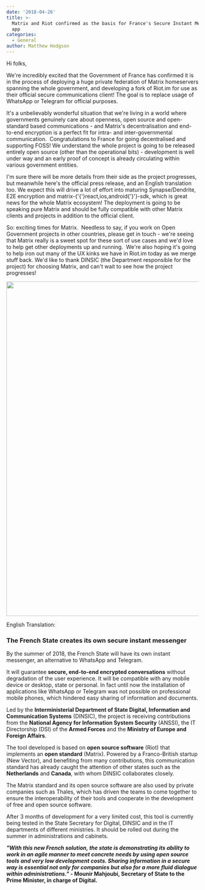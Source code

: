 ```yaml
---
date: '2018-04-26'
title: >-
  Matrix and Riot confirmed as the basis for France's Secure Instant Messenger
  app
categories:
  - General
author: Matthew Hodgson
---
```


Hi folks,

<span style="font-weight: 400;">We're incredibly excited that the Government of France has confirmed it is in the process of deploying a huge private federation of Matrix homeservers spanning the whole government, and developing a fork of Riot.im for use as their official secure communications client! The goal is to replace usage of WhatsApp or Telegram for official purposes.</span>

<span style="font-weight: 400;">It's a unbelievably wonderful situation that we're living in a world where governments genuinely care about openness, open source and open-standard based communications - and Matrix's decentralisation and end-to-end encryption is a perfect fit for intra- and inter-governmental communication.  Congratulations to France for going decentralised and supporting FOSS! We understand the whole project is going to be released entirely open source (other than the operational bits) - development is well under way and an early proof of concept is already circulating within various government entities.</span>

<span style="font-weight: 400;">I'm sure there will be more details from their side as the project progresses, but meanwhile here's the official press release, and an English translation too. We expect this will drive a lot of effort into maturing Synapse/Dendrite, E2E encryption and matrix-{'{'}react,ios,android{'}'}-sdk, which is great news for the whole Matrix ecosystem! The deployment is going to be speaking pure Matrix and should be fully compatible with other Matrix clients and projects in addition to the official client.</span>

<span style="font-weight: 400;">So: exciting times for Matrix.  Needless to say, if you work on Open Government projects in other countries, please get in touch - we're seeing that Matrix really is a sweet spot for these sort of use cases and we'd love to help get other deployments up and running.  We're also hoping it's going to help iron out many of the UX kinks we have in Riot.im today as we merge stuff back. We'd like to thank DINSIC (the Department responsible for the project) for choosing Matrix, and can't wait to see how the project progresses!</span>

<a href="https://matrix.org/blog/wp-content/uploads/2018/04/CP_messagerie_instantanee_Etat.pdf"><img class="aligncenter size-large wp-image-3082" src="https://matrix.org/blog/wp-content/uploads/2018/04/dinsic.jpg" alt="" width="620" height="877" /></a>

English Translation:
<h3>The French State creates its own secure instant messenger</h3>
By the summer of 2018, the French State will have its own instant messenger, an alternative to WhatsApp and Telegram.

It will guarantee <b>secure, end-to-end encrypted conversations</b> without degradation of the user experience. It will be compatible with any mobile device or desktop, state or personal. In fact until now the installation of applications like WhatsApp or Telegram was not possible on professional mobile phones, which hindered easy sharing of information and documents.

Led by the <b>Interministerial Department of State Digital, Information and Communication Systems</b> (DINSIC), the project is receiving contributions from the <b>National Agency for Information System Security</b> (ANSSI), the IT Directorship (DSI) of the <b>Armed Forces</b> and the <b>Ministry of Europe and Foreign Affairs</b>.

The tool developed is based on <b>open source software</b> (Riot) that implements an <b>open standard</b> (Matrix). Powered by a Franco-British startup (New Vector), and benefiting from many contributions, this communication standard has already caught the attention of other states such as the <b>Netherlands</b> and <b>Canada</b>, with whom DINSIC collaborates closely.

The Matrix standard and its open source software are also used by private companies such as Thales, which has driven the teams to come together to ensure the interoperability of their tools and cooperate in the development of free and open source software.

After 3 months of development for a very limited cost, this tool is currently being tested in the State Secretary for Digital, DINSIC and in the IT departments of different ministries. It should be rolled out during the summer in administrations and cabinets.

<b><i>"With this new French solution, the state is demonstrating its ability to work in an agile manner to meet concrete needs by using open source tools and very low development costs. Sharing information in a secure way is essential not only for companies but also for a more fluid dialogue within administrations."</i> - Mounir Mahjoubi, Secretary of State to the Prime Minister, in charge of Digital.</b>